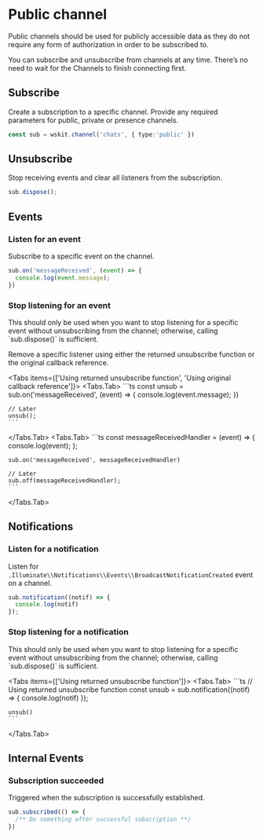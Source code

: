 
# Public channel

Public channels should be used for publicly accessible data as they do not require any form of authorization in order to be subscribed to.

You can subscribe and unsubscribe from channels at any time. There’s no need to wait for the Channels to finish connecting first.

## Subscribe

Create a subscription to a specific channel. Provide any required parameters for public, private or presence channels.

```ts
const sub = wskit.channel('chats', { type:'public' })
```

## Unsubscribe

Stop receiving events and clear all listeners from the subscription.

```ts
sub.dispose();
```

## Events

### Listen for an event

Subscribe to a specific event on the channel.

```ts
sub.on('messageReceived', (event) => {
  console.log(event.message);
})
```

### Stop listening for an event

<Callout type="important">
This should only be used when you want to stop listening for a specific event without unsubscribing from the channel; otherwise, calling `sub.dispose()` is sufficient.
</Callout>

Remove a specific listener using either the returned unsubscribe function or the original callback reference.

<Tabs items={['Using returned unsubscribe function', 'Using original callback reference']}>
  <Tabs.Tab>
    ```ts
    const unsub = sub.on('messageReceived', (event) => {
      console.log(event.message);
    })

    // Later
    unsub();
    ```
  </Tabs.Tab>
  <Tabs.Tab>
    ```ts
    const messageReceivedHandler = (event) => {
      console.log(event);
    };

    sub.on('messageReceived', messageReceivedHandler)

    // Later
    sub.off(messageReceivedHandler);
    ```
  </Tabs.Tab>
</Tabs>

## Notifications

### Listen for a notification

Listen for `.Illuminate\\Notifications\\Events\\BroadcastNotificationCreated` event on a channel.

```ts
sub.notification((notif) => {
  console.log(notif)
});
```

### Stop listening for a notification

<Callout type="important">
  This should only be used when you want to stop listening for a specific event without unsubscribing from the channel; otherwise, calling `sub.dispose()` is sufficient.
</Callout>

<Tabs items={['Using returned unsubscribe function']}>
  <Tabs.Tab>
    ```ts
    // Using returned unsubscribe function
    const unsub = sub.notification((notif) => {
      console.log(notif)
    });

    unsub()
    ```
  </Tabs.Tab>
</Tabs>

## Internal Events

### Subscription succeeded

Triggered when the subscription is successfully established.

```ts
sub.subscribed(() => {
  /** Do something after successful subscription **/
})
```